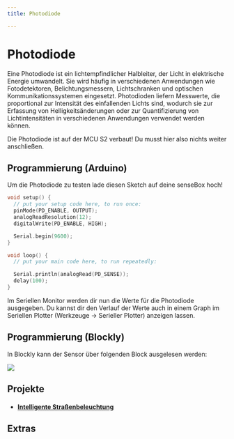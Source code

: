 ```yaml
---
title: Photodiode

---
```



# Photodiode
Eine Photodiode ist ein lichtempfindlicher Halbleiter, der Licht in elektrische Energie umwandelt. Sie wird häufig in verschiedenen Anwendungen wie Fotodetektoren, Belichtungsmessern, Lichtschranken und optischen Kommunikationssystemen eingesetzt. Photodioden liefern Messwerte, die proportional zur Intensität des einfallenden Lichts sind, wodurch sie zur Erfassung von Helligkeitsänderungen oder zur Quantifizierung von Lichtintensitäten in verschiedenen Anwendungen verwendet werden können.
<AlertBox type="success" title="Photodiode onBoard!">
  <p>Die Photodiode ist auf der MCU S2 verbaut! Du musst hier also nichts weiter anschließen.</p>
</AlertBox>

## Programmierung (Arduino)

Um die Photodiode zu testen lade diesen Sketch auf deine senseBox hoch!

```cpp
void setup() {
  // put your setup code here, to run once:
  pinMode(PD_ENABLE, OUTPUT);
  analogReadResolution(12);
  digitalWrite(PD_ENABLE, HIGH);

  Serial.begin(9600);
}

void loop() {
  // put your main code here, to run repeatedly:

  Serial.println(analogRead(PD_SENSE));
  delay(100);
}
```

Im Seriellen Monitor werden dir nun die Werte für die Photodiode ausgegeben. Du kannst dir den Verlauf der Werte auch in einem Graph im Seriellen Plotter (Werkzeuge -> Serieller Plotter) anzeigen lassen.

## Programmierung (Blockly)

In Blockly kann der Sensor über folgenden Block ausgelesen werden:

![](/img/hardware-bilder/photodiode/photodiode_block.svg)

## Projekte

* #### [Intelligente Straßenbeleuchtung](https://sensebox.de/projects/de/2024-01-10-stra%C3%9Fenbeleuchtung_s2)

## Extras